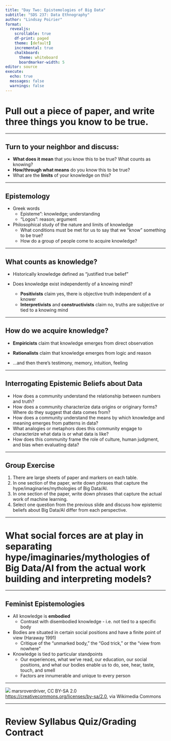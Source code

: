 ```yaml
---
title: "Day Two: Epistemologies of Big Data"
subtitle: "SDS 237: Data Ethnography"
author: "Lindsay Poirier"
format: 
  revealjs:
    scrollable: true
    df-print: paged
    theme: [default]
    incremental: true
    chalkboard:
      theme: whiteboard
      boardmarker-width: 5
editor: source
execute:
  echo: true
  messages: false
  warnings: false
---
```



# Pull out a piece of paper, and write three things you know to be true.

---

## Turn to your neighbor and discuss:

- **What does it mean** that you know this to be true? What counts as knowing?
- **How/through what means** do you know this to be true? 
- What are the **limits** of your knowledge on this?

---

## Epistemology

- Greek words
  - Episteme": knowledge; understanding
  - "Logos": reason; argument
- Philosophical study of the nature and limits of knowledge
  - What conditions must be met for us to say that we "know" something to be true?
  - How do a group of people come to acquire knowledge?
  
---

## What counts as knowledge?

- Historically knowledge defined as "justified true belief"
- Does knowledge exist independently of a knowing mind?

  - **Positivists** claim yes, there is objective truth independent of a knower
  - **Interpretivists** and **constructivists** claim no, truths are subjective or tied to a knowing mind
  
---

## How do we acquire knowledge?

- **Empiricists** claim that knowledge emerges from direct observation
- **Rationalists** claim that knowledge emerges from logic and reason

- ...and then there’s testimony, memory, intuition, feeling

---

## Interrogating Epistemic Beliefs about Data

- How does a community understand the relationship between numbers and truth?
- How does a community characterize data origins or originary forms? Where do they suggest that data comes from?
- How does a community understand the means by which knowledge and meaning emerges from patterns in data?
- What analogies or metaphors does this community engage to characterize what data is or what data is like?
- How does this community frame the role of culture, human judgment, and bias when evaluating data?

---

## Group Exercise

1. There are large sheets of paper and markers on each table.
2. In one section of the paper, write down phrases that capture the hype/imaginaries/mythologies of Big Data/AI.
3. In one section of the paper, write down phrases that capture the actual work of machine learning.
4. Select one question from the previous slide and discuss how epistemic beliefs about Big Data/AI differ from each perspective. 

---

# What social forces are at play in separating hype/imaginaries/mythologies of Big Data/AI from the actual work building and interpreting models?

---

## Feminist Epistemologies

- All knowledge is **embodied**
  - Contrast with disembodied knowledge - i.e. not tied to a specific body
- Bodies are situated in certain social positions and have a finite point of view (Haraway 1991)
  - Critique of the "unmarked body," the "God trick," or the "view from nowhere"
- Knowledge is tied to particular standpoints 
  - Our experiences, what we’ve read, our education, our social positions, and what our bodies enable us to do, see, hear, taste, touch, and smell
  - Factors are innumerable and unique to every person

---

![](https://upload.wikimedia.org/wikipedia/commons/7/78/Traquair_House_Maze.jpg)
marsroverdriver, CC BY-SA 2.0 <https://creativecommons.org/licenses/by-sa/2.0>, via Wikimedia Commons


---

# Review Syllabus Quiz/Grading Contract


 

